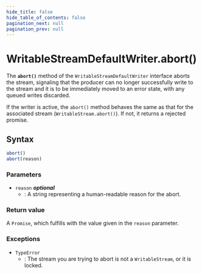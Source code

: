 ```yaml
---
hide_title: false
hide_table_of_contents: false
pagination_next: null
pagination_prev: null
---
```

# WritableStreamDefaultWriter.abort()

The **`abort()`** method of the
`WritableStreamDefaultWriter` interface aborts the stream, signaling that
the producer can no longer successfully write to the stream and it is to be immediately
moved to an error state, with any queued writes discarded.

If the writer is active, the `abort()` method behaves the same as that for
the associated stream (`WritableStream.abort()`). If not, it returns a
rejected promise.

## Syntax

```js
abort()
abort(reason)
```

### Parameters

- `reason` _**optional**_
  - : A string representing a human-readable reason for the abort.

### Return value

A `Promise`, which fulfills with the value given in the `reason`
parameter.

### Exceptions

- `TypeError`
  - : The stream you are trying to abort is not a `WritableStream`, or it is
    locked.


